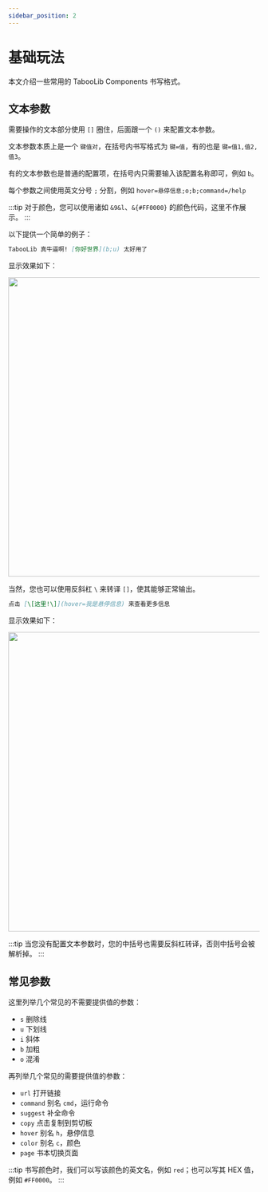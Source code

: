 ```yaml
---
sidebar_position: 2
---
```


# 基础玩法

本文介绍一些常用的 TabooLib Components 书写格式。

## 文本参数

需要操作的文本部分使用 `[]` 圈住，后面跟一个 `()` 来配置文本参数。

文本参数本质上是一个 `键值对`，在括号内书写格式为 `键=值`，有的也是 `键=值1,值2,值3`。

有的文本参数也是普通的配置项，在括号内只需要输入该配置名称即可，例如 `b`。

每个参数之间使用英文分号 `;` 分割，例如 `hover=悬停信息;o;b;command=/help`

:::tip
对于颜色，您可以使用诸如 `&9&l`、`&{#FF0000}` 的颜色代码，这里不作展示。
:::

以下提供一个简单的例子：

```markdown
TabooLib 真牛逼啊! [你好世界](b;u) 太好用了
```

显示效果如下：

<img id="game_img" src="/img/Xnip2023-07-25_13-46-48.png" width="600"/>

当然，您也可以使用反斜杠 `\` 来转译 `[]`，使其能够正常输出。

```markdown
点击 [\[这里!\]](hover=我是悬停信息) 来查看更多信息
```

显示效果如下：

<img id="game_img" src="/img/Xnip2023-07-25_13-43-41.png" width="600"/>

:::tip
当您没有配置文本参数时，您的中括号也需要反斜杠转译，否则中括号会被解析掉。
:::

## 常见参数

这里列举几个常见的不需要提供值的参数：
- `s` 删除线
- `u` 下划线
- `i` 斜体
- `b` 加粗
- `o` 混淆

再列举几个常见的需要提供值的参数：
- `url` 打开链接
- `command` 别名 `cmd`，运行命令
- `suggest` 补全命令
- `copy` 点击复制到剪切板
- `hover` 别名 `h`，悬停信息
- `color` 别名 `c`，颜色
- `page` 书本切换页面

:::tip
书写颜色时，我们可以写该颜色的英文名，例如 `red`；也可以写其 HEX 值，例如 `#FF0000`。
:::

